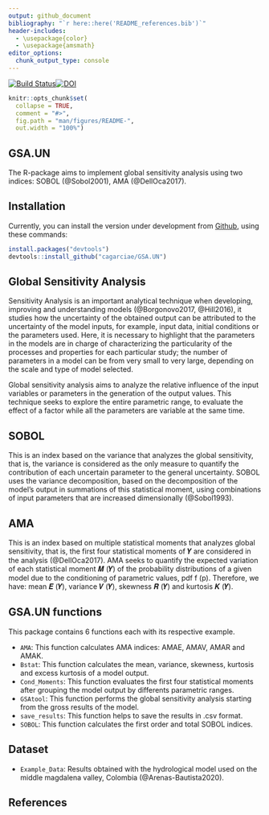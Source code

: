 ```yaml
---
output: github_document
bibliography: "`r here::here('README_references.bib')`"
header-includes:
  - \usepackage{color}
  - \usepackage{amsmath}
editor_options: 
  chunk_output_type: console
---
```


<!-- README.md is generated from README.Rmd. Please edit that file -->

[![Build Status](https://travis-ci.com/cagarciae/GSA.UN.svg?branch=master)](https://travis-ci.com/cagarciae/GSA.UN)[![DOI](https://zenodo.org/badge/DOI/10.5281/zenodo.3870871.svg)](https://doi.org/10.5281/zenodo.3870871)

```r
knitr::opts_chunk$set(
  collapse = TRUE,
  comment = "#>",
  fig.path = "man/figures/README-",
  out.width = "100%")
```

## GSA.UN

The R-package aims to implement global sensitivity analysis using two indices: SOBOL (@Sobol2001), AMA (@DellOca2017).

## Installation

Currently, you can install the version under development from [Github](https://https://github.com/cagarciae/GSA.UN), using these commands:

```r
install.packages("devtools")
devtools::install_github("cagarciae/GSA.UN")
```
## Global Sensitivity Analysis
Sensitivity Analysis is an important analytical technique when developing, improving and understanding models (@Borgonovo2017, @Hill2016), it studies how the uncertainty of the obtained output can be attributed to the uncertainty of the model inputs, for example, input data, initial conditions or the parameters used. Here, it is necessary to highlight that the parameters in the models are in charge of characterizing the particularity of the processes and properties for each particular study; the number of parameters in a model can be from very small to very large, depending on the scale and type of model selected.

Global sensitivity analysis aims to analyze the relative influence of the input variables or parameters in the generation of the output values. This technique seeks to explore the entire parametric range, to evaluate the effect of a factor while all the parameters are variable at the same time.

## SOBOL
This is an index based on the variance that analyzes the global sensitivity, that is, the variance is considered as the only measure to quantify the contribution of each uncertain parameter to the general uncertainty. SOBOL uses the variance decomposition, based on the decomposition of the model's output in summations of this statistical moment, using combinations of input parameters that are increased dimensionally (@Sobol1993).

## AMA 
This is an index based on multiple statistical moments that analyzes global sensitivity, that is, the first four statistical moments of 𝒀 are considered in the analysis (@DellOca2017). AMA seeks to quantify the expected variation of each statistical moment 𝑴 (𝒀) of the probability distributions of a given model due to the conditioning of parametric values, pdf f (p). Therefore, we have: mean 𝑬 (𝒀), variance 𝑽 (𝒀), skewness 𝑹 (𝒀) and kurtosis 𝑲 (𝒀).

## GSA.UN functions
This package contains 6 functions each with its respective example.

* `AMA`: This function calculates AMA indices: AMAE, AMAV, AMAR and AMAK.
* `Bstat`: This function calculates the mean, variance, skewness, kurtosis and excess kurtosis of a model output.
* `Cond_Moments`: This function evaluates the first four statistical moments after grouping the model output by differents  parametric ranges.
* `GSAtool`: This function performs the global sensitivity analysis starting from the gross results of the model.
* `save_results`: This function helps to save the results in .csv format.
* `SOBOL`: This function calculates the first order and total  SOBOL indices.

## Dataset

* `Example_Data`: Results obtained with the hydrological model used on the middle magdalena valley, Colombia (@Arenas-Bautista2020).

## References 
